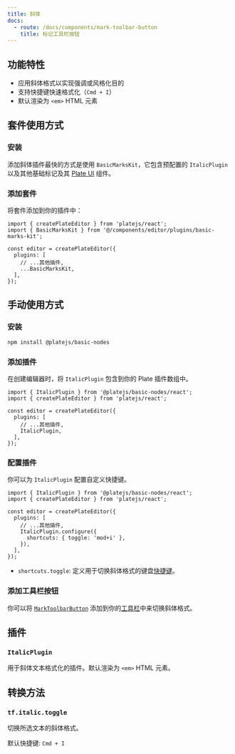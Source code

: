 ```yaml
---
title: 斜体
docs:
  - route: /docs/components/mark-toolbar-button
    title: 标记工具栏按钮
---
```


<ComponentPreview name="basic-marks-demo" />

<PackageInfo>

## 功能特性

- 应用斜体格式以实现强调或风格化目的
- 支持快捷键快速格式化（`Cmd + I`）
- 默认渲染为 `<em>` HTML 元素

</PackageInfo>

## 套件使用方式

<Steps>

### 安装

添加斜体插件最快的方式是使用 `BasicMarksKit`，它包含预配置的 `ItalicPlugin` 以及其他基础标记及其 [Plate UI](/docs/installation/plate-ui) 组件。

<ComponentSource name="basic-marks-kit" />

### 添加套件

将套件添加到你的插件中：

```tsx
import { createPlateEditor } from 'platejs/react';
import { BasicMarksKit } from '@/components/editor/plugins/basic-marks-kit';

const editor = createPlateEditor({
  plugins: [
    // ...其他插件,
    ...BasicMarksKit,
  ],
});
```

</Steps>

## 手动使用方式

<Steps>

### 安装

```bash
npm install @platejs/basic-nodes
```

### 添加插件

在创建编辑器时，将 `ItalicPlugin` 包含到你的 Plate 插件数组中。

```tsx
import { ItalicPlugin } from '@platejs/basic-nodes/react';
import { createPlateEditor } from 'platejs/react';

const editor = createPlateEditor({
  plugins: [
    // ...其他插件,
    ItalicPlugin,
  ],
});
```

### 配置插件

你可以为 `ItalicPlugin` 配置自定义快捷键。

```tsx
import { ItalicPlugin } from '@platejs/basic-nodes/react';
import { createPlateEditor } from 'platejs/react';

const editor = createPlateEditor({
  plugins: [
    // ...其他插件,
    ItalicPlugin.configure({
      shortcuts: { toggle: 'mod+i' },
    }),
  ],
});
```

- `shortcuts.toggle`: 定义用于切换斜体格式的键盘[快捷键](/docs/plugin-shortcuts)。

### 添加工具栏按钮

你可以将 [`MarkToolbarButton`](/docs/components/mark-toolbar-button) 添加到你的[工具栏](/docs/toolbar)中来切换斜体格式。

</Steps>

## 插件

### `ItalicPlugin`

用于斜体文本格式化的插件。默认渲染为 `<em>` HTML 元素。

## 转换方法

### `tf.italic.toggle`

切换所选文本的斜体格式。

默认快捷键: `Cmd + I`
